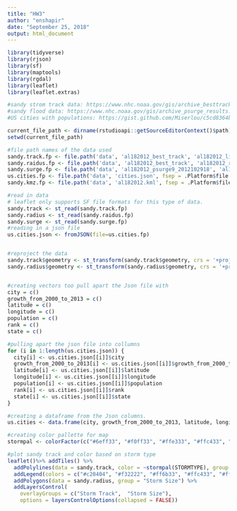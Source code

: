 ```yaml
---
title: "HW3"
author: "enshapir"
date: "September 25, 2018"
output: html_document
---
```


```r
library(tidyverse)
library(rjson)
library(sf)
library(maptools)
library(rgdal)
library(leaflet)
library(leaflet.extras)

```

```r

#sandy strom track data: https://www.nhc.noaa.gov/gis/archive_besttrack_results.php?id=al18&year=2012&name=Hurricane%20SANDY
#sandy flood data: https://www.nhc.noaa.gov/gis/archive_psurge_results.php?id=al18&year=2012&name=Hurricane%20SANDY
#US cities with populations: https://gist.github.com/Miserlou/c5cd8364bf9b2420bb29

current_file_path <- dirname(rstudioapi::getSourceEditorContext()$path)
setwd(current_file_path)

#file path names of the data used
sandy.track.fp <- file.path('data', 'al182012_best_track', 'al182012_lin.shp', fsep = .Platform$file.sep)
sandy.raidus.fp <- file.path('data', 'al182012_best_track', 'al182012_radii.shp', fsep = .Platform$file.sep)
sandy.surge.fp <- file.path('data', 'al182012_psurge9_2012102918', 'al182012_2012102918_gt9.shp', fsep = .Platform$file.sep)
us.cities.fp <- file.path('data', 'cities.json', fsep = .Platform$file.sep)
sandy.kmz.fp <- file.path('data', 'al182012.kml', fsep = .Platform$file.sep)

#read in data
# leaflet only supports SF file formats for this type of data. 
sandy.track <- st_read(sandy.track.fp)
sandy.radius <- st_read(sandy.raidus.fp)
sandy.surge <- st_read(sandy.surge.fp)
#reading in a json file
us.cities.json <- fromJSON(file=us.cities.fp)


#reproject the data
sandy.track$geometry <- st_transform(sandy.track$geometry, crs = '+proj=longlat +datum=WGS84')
sandy.radius$geometry <- st_transform(sandy.radius$geometry, crs = '+proj=longlat +datum=WGS84')


#creating vectors too pull apart the Json file with
city = c()
growth_from_2000_to_2013 = c()
latitude = c()
longitude = c()
population = c()
rank = c()
state = c()

#pulling apart the json file into collumns
for (i in 1:length(us.cities.json)) {
  city[i] <- us.cities.json[[i]]$city
  growth_from_2000_to_2013[i] <- us.cities.json[[i]]$growth_from_2000_to_2013
  latitude[i] <- us.cities.json[[i]]$latitude
  longitude[i] <- us.cities.json[[i]]$longitude
  population[i] <- us.cities.json[[i]]$population
  rank[i] <- us.cities.json[[i]]$rank
  state[i] <- us.cities.json[[i]]$state
}

#creating a dataframe from the Json columns. 
us.cities <- data.frame(city, growth_from_2000_to_2013, latitude, longitude, population, rank, state)

```

```r

#creating color pallette for map
stormpal <- colorFactor(c("#6eff33", "#f0ff33", "#ffe333", "#ffc433", "#ff6b33", "#f32222", "#c20404"), c("Low", "Tropical Depression", "Extratropical Cyclone", "Tropical Storm", "Hurricane1", "Hurricane2", "Hurricane3"))

#plot sandy track and color based on storm type
leaflet()%>% addTiles() %>%
  addPolylines(data = sandy.track, color = ~stormpal(STORMTYPE), group = "Storm Track") %>% 
  addLegend(colors = c("#c20404", "#f32222", "#ff6b33", "#ffc433", "#ffe333", "#f0ff33", "#6eff33"), labels = c("Hurricane3", "Hurricane2", "Hurricane1", "Tropical Storm", "Extratropical Cyclone", "Tropical Depression", "Low" ), opacity = 1) %>% 
  addPolygons(data = sandy.radius, group = "Storm Size") %>% 
  addLayersControl(
    overlayGroups = c("Storm Track",  "Storm Size"),
    options = layersControlOptions(collapsed = FALSE)) 
 

```


